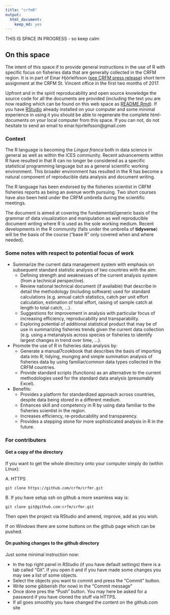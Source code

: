 ```yaml
---
title: "crfmR"
output: 
  html_document: 
    keep_md: yes
---
```


THIS IS SPACE IN PROGRESS - so keep calm

## On this space

The intent of this space if to provide general instructions in the use of R with specific focus on fisheries data that are generally collected in the CRFM region. It is in part of Einar Hjörleifsson ([see CRFM press release](http://www.crfm.int/index.php?option=com_k2&view=item&id=544:top-fisheries-data-expert-from-iceland-shares-expertise-with-crfm-countries&Itemid=179)) short term assignment at the CRFM St. Vincent office in the first two months of 2017.

Upfront and in the spirit reproducability and open source knowledge the source code for all the documents are provided (including the text you are now reading which can be found on this web space as [README.Rmd](https://raw.githubusercontent.com/crfm/crfmr/master/README.Rmd)). If you have [RStudio](https://www.rstudio.com) already installed on your computer and some minimal experience in using it you should be able to regenerate the complete html-documents on your local computer from this space. If you can not, do not hesitate to send an email to einar.hjorleifsson@gmail.com

### Context

The R language is becoming the _Lingua franca_ both in data science in general as well as within the ICES community. Recent advancements within R have resulted in that R can no longer be considered as a specific statistical programming language but as a general scientific working environment. This broader environment has resulted in the R has become a natural component of reproducible data analysis and document writing.

The R language has been endorsed by the fisheries scientist in CRFM fisheries reports as being an avenue worth pursuing. Two short courses have also been held under the CRFM umbrella during the scientific meetings.

The document is aimed at covering the fundamental/generic basis of the grammar of data visualization and manipulation as well reproducible document writing where R is used as the sole working medium. Recent developments in the R community (falls under the umbrella of __tidyverse__) will be the basis of the course ("base R" only covered when and where needed).

### Some notes with respect to potential focus of work

* Summarize the current data management system with emphasis on subsequent standard statistic analysis of two countries with the aim:
    - Defining strength and weaknesses of the current analysis system (from a technical perspective).
    - Review national technical document (if available) that describe in detail the methodology (including software) used for standard calculations (e.g. annual catch statistics, catch per unit effort calculation, estimation of total effort, raising of sample catch at length to total catch, ...).
    - Suggestions for improvement in analysis with particular focus of increasing efficiency, reproducability and transparability.
    - Exploring potential of additional statistical product that may be of use in summarizing fisheries trends given the current data collection (e.g. using a metanalysis across species or fisheries to identify largest changes in trend over time, ...).

* Promote the use of R in fisheries data analysis by:
    - Generate a manual7cookbook that describes the basis of importing data into R, tidying, munging and simple summation analysis of fisheries data by using familiar/common data types collected in the CRFM countries.
    - Provide standard scripts (functions) as an alternative to the current methodologies used for the standard data analysis (presumably Excel).
    
* Benefits:
    - Provides a platform for standardized approach across countries, despite data being stored in a different medium.
    - Enhances skill and competency in R by using data familiar to the fisheries scientist in the region.
    - Increases efficiency, re-producability and transparency.
    - Provides a stepping stone for more sophisticated analysis in R in the future.

### For contributers

#### Get a copy of the directory

If you want to get the whole directory onto your computer simply do (within Linux):

A. HTTPS
```
git clone https://github.com/crfm/crfmr.git
```

B. If you have setup ssh on github a more seamless way is:
```
git clone git@github.com:crfm/crfmr.git
```

Then open the project via RStudio and amend, improve, add as you wish.

If on Windows there are some buttons on the github page which can be pushed.

#### On pushing changes to the github directory

Just some minimal instruction now:

* In the top right panel in RStudio (if you have default settings) there is a tab called "Git". If you open it and if you have made some changes you may see a list of some objects.
* Select the objects you want to commit and press the "Commit" button.
* Write some gibberish (for now) in the "Commit message"
* Once done pres the "Push" button. You may here be asked for a password if you have cloned the stuff via HTTPS.
* If all goes smoothly you have changed the content on the github.com site



